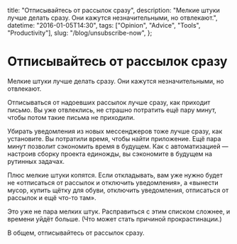   title: "Отписывайтесь от рассылок сразу",
  description: "Мелкие штуки лучше делать сразу. Они кажутся незначительными, но отвлекают.",
  datetime: "2016-01-05T14:30",
  tags: ["Opinion", "Advice", "Tools", "Productivity"],
  slug: "/blog/unsubscribe-now",
};

# Отписывайтесь от рассылок сразу

Мелкие штуки лучше делать сразу. Они кажутся незначительными, но отвлекают.

Отписываться от надоевших рассылок лучше сразу, как приходит письмо. Вы уже отвлеклись, не страшно потратить ещё пару минут, чтобы потом такие письма не приходили.

Убирать уведомления из новых мессенджеров тоже лучше сразу, как установите. Вы потратили время, чтобы найти приложение. Ещё пара минут позволит сэкономить время в будущем. Как с автоматизацией — настроив сборку проекта единожды, вы сэкономите в будущем на рутинных задачах.

Плюс мелкие штуки копятся. Если откладывать, вам уже нужно будет не «отписаться от рассылок и отключить уведомления», а «вынести мусор, купить щётку для обуви, отключить уведомления, отписаться от рассылок и ещё что-то там».

Это уже не пара мелких штук. Расправиться с этим списком сложнее, и времени уйдёт больше. (Что может стать причиной прокрастинации.)

В общем, отписывайтесь от рассылок сразу.
